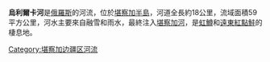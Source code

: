 '''烏利爾卡河'''是[[俄羅斯|俄羅斯]]的河流，位於[[堪察加半島|堪察加半島]]，河道全長約18公里，流域面積59平方公里，河水主要來自融雪和雨水，最終注入[[堪察加河|堪察加河]]，是[[虹鱒|虹鱒]]和[[遠東紅點鮭|遠東紅點鮭]]的棲息地。

{{Russia-geo-stub}}

[[Category:堪察加边疆区河流|Category:堪察加边疆区河流]]